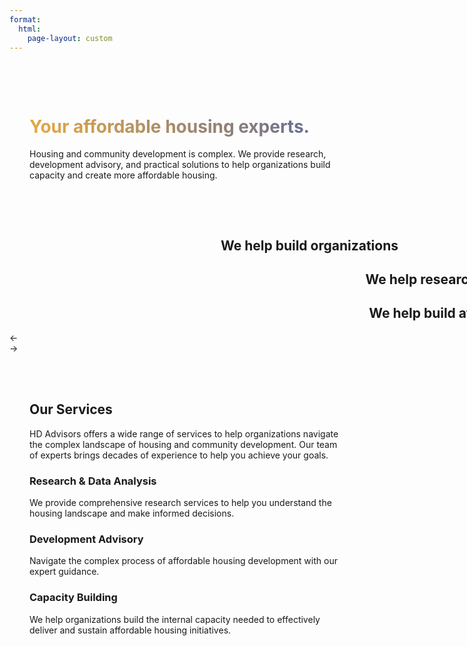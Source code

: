 ```yaml
---
format: 
  html:
    page-layout: custom
---
```


```{=html}
<!-- Reference the external carousel JS file -->
<script src="js/carousel.js"></script>

<!-- Custom styles for true full-width layout -->
<style>
  /* Override Quarto's default container constraints */
  #quarto-content {
    padding: 0 !important;
    max-width: 100% !important;
    margin: 0 !important;
  }
  
  .quarto-container {
    max-width: 100% !important;
    padding: 0 !important;
    margin: 0 !important;
  }
  
  main.content {
    padding: 0 !important;
    max-width: 100% !important;
    margin: 0 !important;
  }
  
  /* Fix for content containers to properly handle width */
  .full-width-container {
    width: 100%;
    max-width: 100%;
    padding: 0;
    margin: 0;
  }
  
  /* Content section styles */
  .content-section {
    width: 100%;
    max-width: 1200px;
    margin: 0 auto;
    padding: 3rem 2rem;
  }
  
  /* Make carousel text fully responsive and prevent cut-off */
  .carousel-text-right {
    text-align: right;
    margin-left: auto;
    margin-right: 5%;
    padding-right: 0;
  }
  
  .carousel-text-left {
    text-align: left;
    margin-right: auto;
    margin-left: 5%;
    padding-left: 0;
  }
  
  .carousel-text-center {
    text-align: center;
    margin: 0 auto;
  }
  
  /* Fix carousel text at smaller screens */
  @media (max-width: 768px) {
    .carousel-text {
      width: 80%;
      padding: 1rem;
    }
    
    .carousel-text-right, .carousel-text-left {
      margin: 0 auto;
      text-align: center;
    }
  }
  
  /* Custom gradient text styling */
  .gradient-text {
    background: linear-gradient(
      45deg,
      #e9ab3f,
      #445ca9,
      #445ca9,
      #8baeaa,
      #e76f52,
      #445ca9,
      #e9ab3f
    );
    background-size: 800%;
    -webkit-background-clip: text;
    background-clip: text;
    -webkit-text-fill-color: transparent;
    text-fill-color: transparent;
    animation: animated_text 30s ease-in-out infinite;
    -moz-animation: animated_text 30s ease-in-out infinite;
    -webkit-animation: animated_text 30s ease-in-out infinite;
    display: inline-block;
    position: relative;
    z-index: 100;
  }
  
  @keyframes animated_text {
    0% {
      background-position: 0px 50%;
    }
    50% {
      background-position: 100% 50%;
    }
    100% {
      background-position: 0px 50%;
    }
  }
</style>

<!-- Header content section -->
<div class="full-width-container">
  <div class="content-section">
    <h1 class="text-center"><span class="gradient-text">Your affordable housing experts.</span></h1>
    <p class="text-center mx-auto" style="max-width: 800px;">Housing and community development is complex. We provide research, development advisory, and practical solutions to help organizations build capacity and create more affordable housing.</p>
  </div>
</div>

<!-- Full-width carousel section -->
<div class="carousel-section" style="width: 100vw; max-width: 100vw; overflow-x: hidden;">
  <div class="carousel-container" data-interval="6000">
    <div class="carousel-slides carousel-height-lg">
      <div class="carousel-slide overlay-brand" style="background-image: url('images/stock/financial.jpeg');">
        <div class="carousel-text carousel-text-center">
          <h2 class="text-light">We help build organizations</h2>
        </div>
      </div>

      <div class="carousel-slide overlay-green" style="background-image: url('images/stock/forum.jpeg');">
        <div class="carousel-text carousel-text-right">
          <h2 class="text-light">We help research complex issues</h2>
        </div>
      </div>

      <div class="carousel-slide overlay-coral" style="background-image: url('images/stock/construction.jpeg');">
        <div class="carousel-text carousel-text-right">
          <h2 class="text-light">We help build affordable housing</h2>
        </div>
      </div>

      <div class="carousel-nav">
        <div class="carousel-nav-dot"></div>
        <div class="carousel-nav-dot"></div>
        <div class="carousel-nav-dot"></div>
      </div>

      <div class="carousel-arrow carousel-arrow-prev">
        ←
      </div>

      <div class="carousel-arrow carousel-arrow-next">
        →
      </div>
    </div>
  </div>
</div>

<!-- Content section after carousel -->
<div class="full-width-container">
  <div class="content-section">
    <h2 class="text-center">Our Services</h2>
    <p class="text-center mx-auto" style="max-width: 800px;">HD Advisors offers a wide range of services to help organizations navigate the complex landscape of housing and community development. Our team of experts brings decades of experience to help you achieve your goals.</p>

    <div class="row mt-5">
      <div class="col-md-4 mb-4">
        <h3>Research & Data Analysis</h3>
        <p>We provide comprehensive research services to help you understand the housing landscape and make informed decisions.</p>
      </div>

      <div class="col-md-4 mb-4">
        <h3>Development Advisory</h3>
        <p>Navigate the complex process of affordable housing development with our expert guidance.</p>
      </div>

      <div class="col-md-4 mb-4">
        <h3>Capacity Building</h3>
        <p>We help organizations build the internal capacity needed to effectively deliver and sustain affordable housing initiatives.</p>
      </div>
    </div>
  </div>
</div>
```

